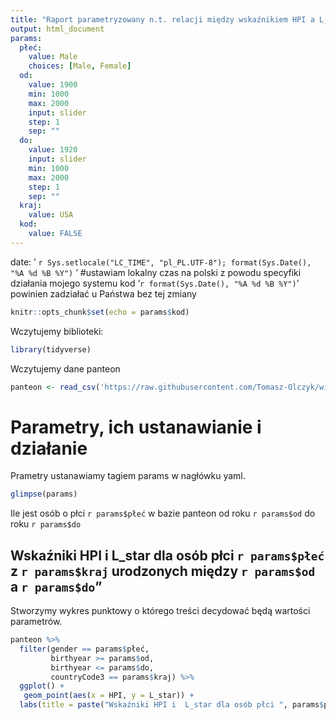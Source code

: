 ```yaml
---
title: "Raport parametryzowany n.t. relacji między wskaźnikiem HPI a L_star dla osób płci  `r params$płeć` urodzonych w `r params$kraj` między `r params$od` a `r params$do`"
output: html_document
params:
  płeć:
    value: Male
    choices: [Male, Female]
  od: 
    value: 1900
    min: 1000
    max: 2000
    input: slider
    step: 1
    sep: ""
  do:
    value: 1920
    input: slider
    min: 1000
    max: 2000
    step: 1
    sep: ""
  kraj: 
    value: USA
  kod: 
    value: FALSE
---
```



    
date: ' `r Sys.setlocale("LC_TIME", "pl_PL.UTF-8"); format(Sys.Date(), "%A %d %B %Y")` ' #ustawiam lokalny czas na polski z powodu specyfiki działania mojego systemu kod  '`r format(Sys.Date(), "%A %d %B %Y")`' powinien zadziałać u Państwa bez tej zmiany


```r

knitr::opts_chunk$set(echo = params$kod)
```

Wczytujemy biblioteki:

```r
library(tidyverse)
```

Wczytujemy dane panteon

```r
panteon <- read_csv('https://raw.githubusercontent.com/Tomasz-Olczyk/wizualizacjaR/main/podstawy/panteon_s.csv')

```

# Parametry, ich ustanawianie i działanie

Prametry ustanawiamy tagiem params w nagłówku yaml.

```r
glimpse(params)
```

Ile jest osób o płci `r params$płeć` w bazie panteon od roku `r params$od` do roku `r params$do`

## Wskaźniki HPI i L_star dla osób płci `r params$płeć` z `r params$kraj` urodzonych między `r params$od` a `r params$do`"

Stworzymy wykres punktowy o którego treści decydować będą wartości parametrów.

```r

panteon %>%
  filter(gender == params$płeć,
         birthyear >= params$od,
         birthyear <= params$do,
         countryCode3 == params$kraj) %>%
  ggplot() +
   geom_point(aes(x = HPI, y = L_star)) +
  labs(title = paste("Wskaźniki HPI i  L_star dla osób płci ", params$płeć, "z lat", params$od, "-", params$do)) 

```
